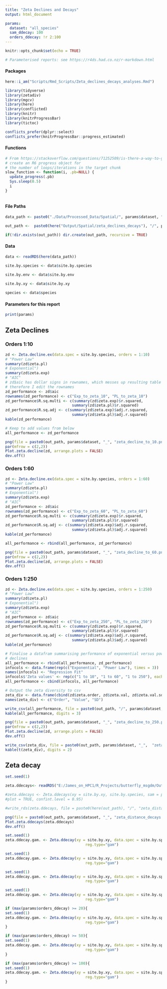 ```yaml
---
title: "Zeta Declines and Decays"
output: html_document

params:
  dataset: "all_species"
  sam_ddecay: 100
  orders_ddecay: !r 2:100
---
```


```r
knitr::opts_chunk$set(echo = TRUE)
```

```r
# Parameterised reports: see https://r4ds.had.co.nz/r-markdown.html
```

#### Packages
```r
here::i_am("Scripts/Rmd_Scripts/Zeta_declines_decays_analyses.Rmd")

library(tidyverse)
library(zetadiv)
library(mgcv)
library(here)
library(conflicted)
library(knitr)
library(knitrProgressBar)
library(tictoc)

conflicts_prefer(dplyr::select)
conflicts_prefer(knitrProgressBar::progress_estimated)
```

#### Functions
```r
# From https://stackoverflow.com/questions/71252509/is-there-a-way-to-get-progress-information-whan-a-chunk-is-running-in-rmarkdown
# create an R6 progress object for
# the number of loops/iterations in the target chunk
slow_function <- function(i, .pb=NULL) {  
  update_progress(.pb)  
  Sys.sleep(0.5)  
  i  
}



```

#### File Paths
```r
data_path <- paste0("./Data/Processed_Data/Spatial/", params$dataset, ".rds")

out_path <-  paste0(here("Output/Spatial/zeta_declines_decays"), "/", params$dataset, "/")

if(!dir.exists(out_path)) dir.create(out_path, recursive = TRUE)
```

#### Data
```r
data <- readRDS(here(data_path))

site.by.species <- data$site.by.species
  
site.by.env <- data$site.by.env

site.by.xy <- data$site.by.xy

species <- data$species
```

#### Parameters for this report
```r
print(params)
```

## Zeta Declines

### Orders 1:10
```r
zd <- Zeta.decline.ex(data.spec = site.by.species, orders = 1:10)
# "Power Law"
summary(zd$zeta.pl)
# Exponential")
summary(zd$zeta.exp)
# "AIC"
# zd$aic has dollar signs in rownames, which messes up resulting table from kable
# therefore I edit the rownames
zd_performance <- zd$aic
rownames(zd_performance) <- c("Exp_to_zeta_10", "PL_to_zeta_10")
zd_performance$R.sq.multi <- c(summary(zd$zeta.exp)$r.squared, 
                              summary(zd$zeta.pl)$r.squared)
zd_performance$R.sq.adj <- c(summary(zd$zeta.exp)$adj.r.squared, 
                              summary(zd$zeta.pl)$adj.r.squared)
kable(zd_performance)

# Keep to add values from below
all_performance <- zd_performance
```

```r

png(file = paste0(out_path, params$dataset, "_", "zeta_decline_to_10.png"))
par(mfrow = c(2,2))
Plot.zeta.decline(zd, arrange.plots = FALSE)
dev.off()

```

### Orders 1:60
```r
zd <- Zeta.decline.ex(data.spec = site.by.species, orders = 1:60)
# "Power Law"
summary(zd$zeta.pl)
# Exponential")
summary(zd$zeta.exp)
# "AIC"
zd_performance <- zd$aic
rownames(zd_performance) <- c("Exp_to_zeta_60", "PL_to_zeta_60")
zd_performance$R.sq.multi <- c(summary(zd$zeta.exp)$r.squared, 
                              summary(zd$zeta.pl)$r.squared)
zd_performance$R.sq.adj <- c(summary(zd$zeta.exp)$adj.r.squared, 
                              summary(zd$zeta.pl)$adj.r.squared)
kable(zd_performance)

all_performance <- rbind(all_performance, zd_performance)

```

```r

png(file = paste0(out_path, params$dataset, "_", "zeta_decline_to_60.png"))
par(mfrow = c(2,2))
Plot.zeta.decline(zd, arrange.plots = FALSE)
dev.off()

```

### Orders 1:250
```r
zd <- Zeta.decline.ex(data.spec = site.by.species, orders = 1:250)
# "Power Law"
summary(zd$zeta.pl)
# Exponential")
summary(zd$zeta.exp)
# "AIC"
zd_performance <- zd$aic
rownames(zd_performance) <- c("Exp_to_zeta_250", "PL_to_zeta_250")
zd_performance$R.sq.multi <- c(summary(zd$zeta.exp)$r.squared, 
                              summary(zd$zeta.pl)$r.squared)
zd_performance$R.sq.adj <- c(summary(zd$zeta.exp)$adj.r.squared, 
                              summary(zd$zeta.pl)$adj.r.squared)
kable(zd_performance)

# Finalise a datafram summarising performance of exponential versus power law
# declines
all_performance <- rbind(all_performance, zd_performance)
infocols <- data.frame(rep(c("Exponential", "Power Law"), times = 3))
names(infocols) <- "Regression Fit"
infocols$'Zeta values' <- rep(c("1 to 10", "1 to 60", "1 to 250"), each = 2)
all_performance <- cbind(infocols, all_performance)

# Output the zeta diversity to csv
zeta_div <- data.frame(cbind(zd$zeta.order, zd$zeta.val, zd$zeta.val.sd))
names(zeta_div) <- c("Order", "Value", "SD")
```

```r
write_csv(all_performance, file = paste0(out_path, "/", params$dataset, "_",  "zeta_declines_performance.csv"))
kable(all_performance, digits = 3)
```

```r

png(file = paste0(out_path, params$dataset, "_", "zeta_decline_to_250.png"))
par(mfrow = c(2,2))
Plot.zeta.decline(zd, arrange.plots = FALSE)
dev.off()

```
```r
write_csv(zeta_div, file = paste0(out_path, params$dataset, "_",  "zeta_decline_exact.csv"))
kable(t(zeta_div), digits = 2)
```


## Zeta decay 
```r
set.seed(1) 

zeta.ddecays<- readRDS("E:/James_on_HPC1/R_Projects/butterfly_msgdm/Output/Spatial/all_species_declines_and_decays/zeta_distance_decay.rds")

#zeta.ddecays <- Zeta.ddecays(xy = site.by.xy, site.by.species, sam = params$sam_ddecay, orders = params$orders_ddecay,
#plot = TRUE, confint.level = 0.95)

#write_rds(zeta.ddecays, file = paste0(here(out_path), "/", "zeta_distance_decay",  ".rds"))
```

```r

png(file = paste0(out_path, params$dataset, "_", "zeta_distance_decays.png"))
Plot.zeta.ddecays(zeta.ddecays)
dev.off()

```


```r
set.seed(1) 
zeta.ddecay.gam. <- Zeta.ddecay(xy = site.by.xy, data.spec = site.by.species, order = 2, 
                                    reg.type="gam")

set.seed(1) 
zeta.ddecay.gam. <- Zeta.ddecay(xy = site.by.xy, data.spec = site.by.species, order = 3, 
                                    reg.type="gam")

set.seed(1) 
zeta.ddecay.gam. <- Zeta.ddecay(xy = site.by.xy, data.spec = site.by.species, order = 6, 
                                    reg.type="gam")

set.seed(1) 
zeta.ddecay.gam. <- Zeta.ddecay(xy = site.by.xy, data.spec = site.by.species, order = 10, 
                                    reg.type="gam")

if (max(params$orders_ddecay) >= 20){
set.seed(1) 
zeta.ddecay.gam. <- Zeta.ddecay(xy = site.by.xy, data.spec = site.by.species, order = 20, 
                                    reg.type="gam")
}

if (max(params$orders_ddecay) >= 50){
set.seed(1) 
zeta.ddecay.gam. <- Zeta.ddecay(xy = site.by.xy, data.spec = site.by.species, order = 50, 
                                    reg.type="gam")
}

if (max(params$orders_ddecay) >= 100){
set.seed(1) 
zeta.ddecay.gam. <- Zeta.ddecay(xy = site.by.xy, data.spec = site.by.species, order = 100, 
                                    reg.type="gam")
}
```
